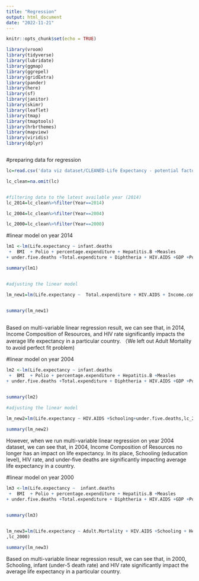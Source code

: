 ```yaml
---
title: "Regression"
output: html_document
date: "2022-11-21"
---
```


```r
knitr::opts_chunk$set(echo = TRUE)
```


```r


library(vroom)
library(tidyverse)
library(lubridate)
library(ggmap)
library(ggrepel)
library(gridExtra)
library(pander)
library(here)
library(sf)
library(janitor)
library(skimr)
library(leaflet)
library(tmap)
library(tmaptools)
library(hrbrthemes)
library(mapview)
library(viridis)
library(dplyr)



```


#preparing data for regression
```r


lc=read.csv('data viz dataset/CLEANED-Life Expectancy - potential factors.csv')

lc_clean=na.omit(lc)


#filtering data to the latest available year (2014)
lc_2014=lc_clean%>%filter(Year==2014)

lc_2004=lc_clean%>%filter(Year==2004)

lc_2000=lc_clean%>%filter(Year==2000)

```

#linear model on year 2014
```r


lm1 <-lm(Life.expectancy ~ infant.deaths
 +  BMI  + Polio + percentage.expenditure + Hepatitis.B +Measles 
+ under.five.deaths +Total.expenditure + Diphtheria + HIV.AIDS +GDP +Population + Income.composition.of.resources +Schooling+Alcohol,lc_2014)

summary(lm1)


#adjusting the linear model 

lm_new1=lm(Life.expectancy ~  Total.expenditure + HIV.AIDS + Income.composition.of.resources,lc_2014)
  

summary(lm_new1)
  
```


Based on multi-variable linear regression result, we can see that, in 2014, Income Composition of Resources, and HIV rate significantly impacts the average life expectancy in a particular country. （We left out Adult Mortality to avoid perfect fit problem)


#linear model on year 2004
```r


lm2 <-lm(Life.expectancy ~ infant.deaths
 +  BMI  + Polio + percentage.expenditure + Hepatitis.B +Measles 
+ under.five.deaths +Total.expenditure + Diphtheria + HIV.AIDS +GDP +Population + Income.composition.of.resources +Schooling+Alcohol,lc_2004)


summary(lm2)

#adjusting the linear model 

lm_new2=lm(Life.expectancy ~ HIV.AIDS +Schooling+under.five.deaths,lc_2004)
  
summary(lm_new2)

```

However, when we run multi-variable linear regression on year 2004 dataset, we can see that, in 2004, Income Composition of Resources no longer has an  impact on life expectancy. In its place, Schooling (education level), HIV rate, and under-five deaths are significantly impacting average life expectancy in a country.


#linear model on year 2000
```r


lm3 <-lm(Life.expectancy ~  infant.deaths
 +  BMI  + Polio + percentage.expenditure + Hepatitis.B +Measles 
+ under.five.deaths +Total.expenditure + Diphtheria + HIV.AIDS +GDP +Population + Income.composition.of.resources +Schooling+Alcohol,lc_2000)


summary(lm3)


lm_new3=lm(Life.expectancy ~ Adult.Mortality + HIV.AIDS +Schooling + Hepatitis.B
,lc_2000)
  
summary(lm_new3)

```

Based on multi-variable linear regression result, we can see that, in 2000, Schooling, infant (under-5 death rate) and HIV rate significantly impact the average life expectancy in a particular country.
